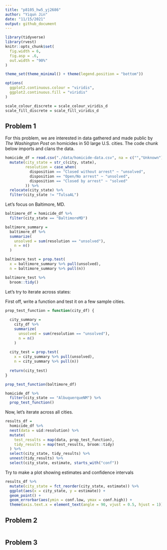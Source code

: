 ```yaml
---
title: "p8105_hw5_yj2686"
author: "Yiqun Jin"
date: "11/15/2021"
output: github_document
---
```


```r
library(tidyverse)
library(rvest)
knitr::opts_chunk$set(
  fig.width = 6,
  fig.asp = .6,
  out.width = "90%"
)

theme_set(theme_minimal() + theme(legend.position = "bottom"))

options(
  ggplot2.continuous.colour = "viridis",
  ggplot2.continuous.fill = "viridis"
)

scale_colour_discrete = scale_colour_viridis_d
scale_fill_discrete = scale_fill_viridis_d
```

## Problem 1

For this problem, we are interested in data gathered and made public by _The Washington Post_ on homicides in 50 large U.S. cities. The code chunk below imports and clans the data.

```r
homicide_df = read.csv("./data/homicide-data.csv", na = c("","Unknown")) %>% 
  mutate(city_state = str_c(city, state),
         resolution = case_when(
           disposition == "Closed without arrest" ~ "unsolved",
           disposition == "Open/No arrest" ~ "unsolved",
           disposition == "Closed by arrest" ~ "solved"
         )) %>% 
  relocate(city_state) %>% 
  filter(city_state != "TulsaAL")
```

Let's focus on Baltimore, MD.

```r
baltimore_df = homicide_df %>% 
  filter(city_state == "BaltimoreMD")

baltimore_summary = 
  baltimore_df %>% 
  summarize(
    unsolved = sum(resolution == "unsolved"),
    n = n()
  )

baltimore_test = prop.test(
  x = baltimore_summary %>% pull(unsolved), 
  n = baltimore_summary %>% pull(n))

baltimore_test %>% 
  broom::tidy()
```

Let's try to iterate across states:

First off, write a function and test it on a few sample cities.

```r
prop_test_function = function(city_df) {
  
  city_summary = 
    city_df %>% 
    summarize(
      unsolved = sum(resolution == "unsolved"),
      n = n()
    )
  
  city_test = prop.test(
    x = city_summary %>% pull(unsolved), 
    n = city_summary %>% pull(n))
  
  return(city_test)
}

prop_test_function(baltimore_df)

homicide_df %>% 
  filter(city_state == "AlbuquerqueNM") %>% 
  prop_test_function()
```

Now, let's iterate across all cities.

```r
results_df = 
  homicide_df %>% 
  nest(data = uid:resolution) %>% 
  mutate(
    test_results = map(data, prop_test_function),
    tidy_results = map(test_results, broom::tidy)
  ) %>% 
  select(city_state, tidy_results) %>% 
  unnest(tidy_results) %>% 
  select(city_state, estimate, starts_with("conf"))

```

Try to make a plot showing estimates and confidence intervals

```r
results_df %>% 
  mutate(city_state = fct_reorder(city_state, estimate)) %>% 
  ggplot(aes(x = city_state, y = estimate)) +
  geom_point() +
  geom_errorbar(aes(ymin = conf.low, ymax = conf.high)) +
  theme(axis.text.x = element_text(angle = 90, vjust = 0.5, hjust = 1))
```

## Problem 2


```r

```


## Problem 3
